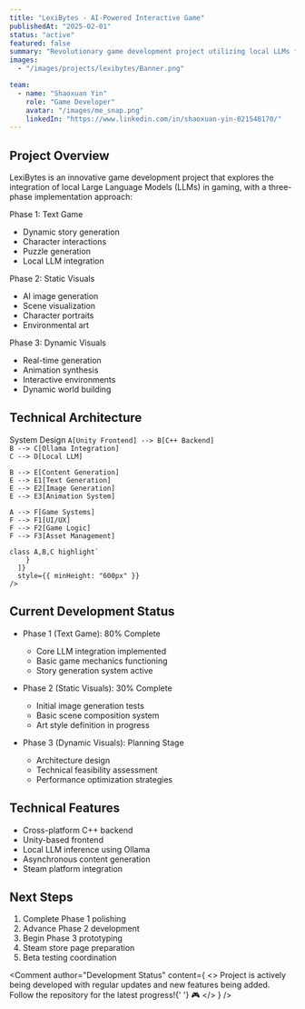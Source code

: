 ```yaml
---
title: "LexiBytes - AI-Powered Interactive Game"
publishedAt: "2025-02-01"
status: "active"
featured: false
summary: "Revolutionary game development project utilizing local LLMs for dynamic content generation, featuring progressive AI integration from text to visual generation."
images:
  - "/images/projects/lexibytes/Banner.png"

team:
  - name: "Shaoxuan Yin"
    role: "Game Developer"
    avatar: "/images/me_snap.png"
    linkedIn: "https://www.linkedin.com/in/shaoxuan-yin-021548170/"
---
```


## Project Overview

LexiBytes is an innovative game development project that explores the integration of local Large Language Models (LLMs) in gaming, with a three-phase implementation approach:

<Grid columns="repeat(3, 1fr)" gap="16">
  <Flex direction="column" background="surface" padding="24" radius="l" border="neutral-medium" borderStyle="solid-1">
    <Heading variant="heading-strong-m">Phase 1: Text Game</Heading>
    <ul>
      <li>Dynamic story generation</li>
      <li>Character interactions</li>
      <li>Puzzle generation</li>
      <li>Local LLM integration</li>
    </ul>
  </Flex>

  <Flex direction="column" background="surface" padding="24" radius="l" border="neutral-medium" borderStyle="solid-1">
    <Heading variant="heading-strong-m">Phase 2: Static Visuals</Heading>
    <ul>
      <li>AI image generation</li>
      <li>Scene visualization</li>
      <li>Character portraits</li>
      <li>Environmental art</li>
    </ul>
  </Flex>

  <Flex direction="column" background="surface" padding="24" radius="l" border="neutral-medium" borderStyle="solid-1">
    <Heading variant="heading-strong-m">Phase 3: Dynamic Visuals</Heading>
    <ul>
      <li>Real-time generation</li>
      <li>Animation synthesis</li>
      <li>Interactive environments</li>
      <li>Dynamic world building</li>
    </ul>
  </Flex>
</Grid>

## Technical Architecture

<Grid columns="1" gap="24">
  <Flex direction="column" background="surface" padding="32" radius="l" border="neutral-medium" borderStyle="solid-1">
    <Heading variant="heading-strong-l" marginBottom="24">System Design</Heading>
    <CodeBlock
      codeInstances={[
        {
          language: "mermaid",
          code: `graph TB
    classDef default fill:secondaryColor,stroke:secondaryBorderColor,color:secondaryTextColor
    classDef highlight fill:primaryColor,stroke:primaryBorderColor,color:primaryTextColor

    A[Unity Frontend] --> B[C++ Backend]
    B --> C[Ollama Integration]
    C --> D[Local LLM]

    B --> E[Content Generation]
    E --> E1[Text Generation]
    E --> E2[Image Generation]
    E --> E3[Animation System]

    A --> F[Game Systems]
    F --> F1[UI/UX]
    F --> F2[Game Logic]
    F --> F3[Asset Management]

    class A,B,C highlight`
        }
      ]}
      style={{ minHeight: "600px" }}
    />
  </Flex>
</Grid>

## Current Development Status

- Phase 1 (Text Game): 80% Complete
  - Core LLM integration implemented
  - Basic game mechanics functioning
  - Story generation system active

- Phase 2 (Static Visuals): 30% Complete
  - Initial image generation tests
  - Basic scene composition system
  - Art style definition in progress

- Phase 3 (Dynamic Visuals): Planning Stage
  - Architecture design
  - Technical feasibility assessment
  - Performance optimization strategies

## Technical Features

- Cross-platform C++ backend
- Unity-based frontend
- Local LLM inference using Ollama
- Asynchronous content generation
- Steam platform integration

## Next Steps

1. Complete Phase 1 polishing
2. Advance Phase 2 development
3. Begin Phase 3 prototyping
4. Steam store page preparation
5. Beta testing coordination

<Comment
  author="Development Status"
  content={
    <>
      Project is actively being developed with regular updates and new features being added. Follow the repository for the latest progress!{' '}
      <span role="img" aria-label="game">🎮</span>
    </>
  }
/>
